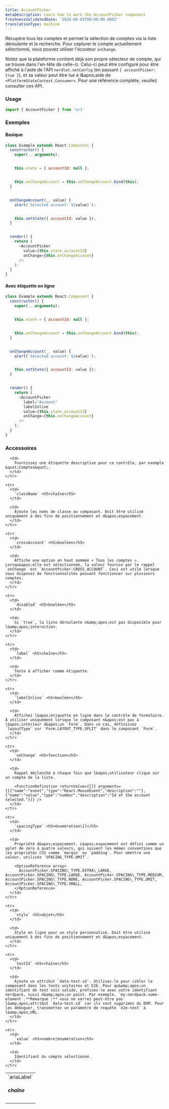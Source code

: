 ```yaml
---
title: AccountPicker
metaDescription: Learn how to work the AccountPicker component
freshnessValidatedDate: '2024-06-03T00:00:00.000Z'
translationType: machine
---
```


Récupère tous les comptes et permet la sélection de comptes via la liste déroulante et la recherche. Pour capturer le compte actuellement sélectionné, vous pouvez utiliser l&apos;écouteur `onChange`.

Notez que la plateforme contient déjà son propre sélecteur de compte, qui se trouve dans l&apos;en-tête de celle-ci. Celui-ci peut être configuré pour être affiché à l&apos;aide de l&apos;API `nerdlet.setConfig` (en passant `{ accountPicker: true }`), et sa valeur peut être lue à l&amp;apos;aide de `<PlatformStateContext.Consumer>`. Pour une référence complète, veuillez consulter ces API.

### Usage

```js
import { AccountPicker } from 'nr1'
```

### Exemples

#### Basique

```js
class Example extends React.Component {
  constructor() {
    super(...arguments);


    this.state = { accountId: null };


    this.onChangeAccount = this.onChangeAccount.bind(this);
  }


  onChangeAccount(_, value) {
    alert(`Selected account: ${value}`);


    this.setState({ accountId: value });
  }


  render() {
    return (
      <AccountPicker
        value={this.state.accountId}
        onChange={this.onChangeAccount}
      />
    );
  }
}
```

#### Avec étiquette en ligne

```js
class Example extends React.Component {
  constructor() {
    super(...arguments);


    this.state = { accountId: null };


    this.onChangeAccount = this.onChangeAccount.bind(this);
  }


  onChangeAccount(_, value) {
    alert(`Selected account: ${value}`);


    this.setState({ accountId: value });
  }


  render() {
    return (
      <AccountPicker
        label="Account"
        labelInline
        value={this.state.accountId}
        onChange={this.onChangeAccount}
      />
    );
  }
}
```

### Accessoires

<table>
  <tbody>
    <tr>
      <td>
        `ariaLabel` <h5>chaîne</h5>
      </td>

      <td>
        Fournissez une étiquette descriptive pour ce contrôle, par exemple &quot;Comptes&quot;.
      </td>
    </tr>

    <tr>
      <td>
        `className` <h5>chaîne</h5>
      </td>

      <td>
        Ajoute les noms de classe au composant. Doit être utilisé uniquement à des fins de positionnement et d&apos;espacement.
      </td>
    </tr>

    <tr>
      <td>
        `crossAccount` <h5>booléen</h5>
      </td>

      <td>
        Affiche une option en haut nommée « Tous les comptes ». Lorsqu&apos;elle est sélectionnée, la valeur fournie par le rappel `onChange` est `AccountPicker.CROSS_ACCOUNT`. Ceci est utile lorsque vous disposez de fonctionnalités pouvant fonctionner sur plusieurs comptes.
      </td>
    </tr>

    <tr>
      <td>
        `disabled` <h5>booléen</h5>
      </td>

      <td>
        Si `true`, la liste déroulante n&amp;apos;est pas disponible pour l&amp;apos;interaction.
      </td>
    </tr>

    <tr>
      <td>
        `label` <h5>chaîne</h5>
      </td>

      <td>
        Texte à afficher comme étiquette.
      </td>
    </tr>

    <tr>
      <td>
        `labelInline` <h5>booléen</h5>
      </td>

      <td>
        Affichez l&apos;étiquette en ligne dans le contrôle de formulaire. À utiliser uniquement lorsque le composant n&apos;est pas à l&apos;intérieur d&apos;un `Form`. Dans ce cas, définissez `layoutType` sur `Form.LAYOUT_TYPE.SPLIT` dans le composant `Form`.
      </td>
    </tr>

    <tr>
      <td>
        `onChange` <h5>fonction</h5>
      </td>

      <td>
        Rappel déclenché à chaque fois que l&apos;utilisateur clique sur un compte de la liste.

        <FunctionDefinition returnValue={[]} arguments={[{"name":"event","type":"React.MouseEvent","description":""},{"name":"value","type":"number","description":"Id of the account selected."}]} />
      </td>
    </tr>

    <tr>
      <td>
        `spacingType` <h5>énumération\[]</h5>
      </td>

      <td>
        Propriété d&apos;espacement. L&apos;espacement est défini comme un uplet de zéro à quatre valeurs, qui suivent les mêmes conventions que les propriétés CSS comme `margin` ou `padding`. Pour omettre une valeur, utilisez `SPACING_TYPE.OMIT`.

        <OptionReference array>
          AccountPicker.SPACING\_TYPE.EXTRA\_LARGE, AccountPicker.SPACING\_TYPE.LARGE, AccountPicker.SPACING\_TYPE.MEDIUM, AccountPicker.SPACING\_TYPE.NONE, AccountPicker.SPACING\_TYPE.OMIT, AccountPicker.SPACING\_TYPE.SMALL,
        </OptionReference>
      </td>
    </tr>

    <tr>
      <td>
        `style` <h5>objet</h5>
      </td>

      <td>
        Style en ligne pour un style personnalisé. Doit être utilisé uniquement à des fins de positionnement et d&apos;espacement.
      </td>
    </tr>

    <tr>
      <td>
        `testId` <h5>chaîne</h5>
      </td>

      <td>
        Ajoute un attribut `data-test-id`. Utilisez-le pour cibler le composant dans les tests unitaires et E2E. Pour qu&amp;apos;un identifiant de test soit valide, préfixez-le avec votre identifiant nerdpack, suivi d&amp;apos;un point. Par exemple, `my-nerdpack.some-element`.**Remarque :** vous ne verrez peut-être pas l&amp;apos;attribut `data-test-id` car ils sont supprimés du DOM. Pour les déboguer, transmettez un paramètre de requête `e2e-test` à l&amp;apos;URL.
      </td>
    </tr>

    <tr>
      <td>
        `value` <h5>nombre|énumération</h5>
      </td>

      <td>
        Identifiant du compte sélectionné.
      </td>
    </tr>
  </tbody>
</table>